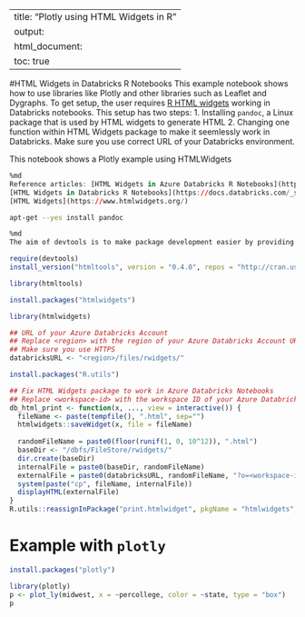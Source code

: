 
---
title: "Plotly using HTML Widgets in R"
output:
  html_document:
    toc: true
---

#HTML Widgets in Databricks R Notebooks
This example notebook shows how to use libraries like Plotly and other libraries such as Leaflet and Dygraphs. To get setup, the user requires [R HTML widgets](http://www.htmlwidgets.org/) working in Databricks notebooks. This setup has two steps:
1. Installing `pandoc`, a Linux package that is used by HTML widgets to generate HTML
2. Changing one function within HTML Widgets package to make it seemlessly work in Databricks. Make sure you use correct URL of your Databricks environment.

This notebook shows a Plotly example using HTMLWidgets

```r
%md
Reference articles: [HTML Widgets in Azure Databricks R Notebooks](https://docs.microsoft.com/en-us/azure/databricks/_static/notebooks/azure/htmlwidgets-azure.html) \
[HTML Widgets in Databricks R Notebooks](https://docs.databricks.com/_static/notebooks/htmlwidgets.html) \
[HTML Widgets](https://www.htmlwidgets.org/)
```


```bash
apt-get --yes install pandoc
```

```r
%md
The aim of devtools is to make package development easier by providing R functions that simplify and expedite common tasks.
```


```r
require(devtools)
install_version("htmltools", version = "0.4.0", repos = "http://cran.us.r-project.org")
```


```r
library(htmltools)
```


```r
install.packages("htmlwidgets")
```


```r
library(htmlwidgets)
```


```r

## URL of your Azure Databricks Account
## Replace <region> with the region of your Azure Databricks Account URL
## Make sure you use HTTPS
databricksURL <- "<region>/files/rwidgets/"

```


```r
install.packages("R.utils")
```


```r
## Fix HTML Widgets package to work in Azure Databricks Notebooks
## Replace <workspace-id> with the workspace ID of your Azure Databricks Account URL
db_html_print <- function(x, ..., view = interactive()) {
  fileName <- paste(tempfile(), ".html", sep="")
  htmlwidgets::saveWidget(x, file = fileName)
  
  randomFileName = paste0(floor(runif(1, 0, 10^12)), ".html")
  baseDir <- "/dbfs/FileStore/rwidgets/"
  dir.create(baseDir)
  internalFile = paste0(baseDir, randomFileName)
  externalFile = paste0(databricksURL, randomFileName, "?o=<workspace-id>")
  system(paste("cp", fileName, internalFile))
  displayHTML(externalFile)
}
R.utils::reassignInPackage("print.htmlwidget", pkgName = "htmlwidgets", value = db_html_print)
```

# Example with `plotly`

```r
install.packages("plotly")
```


```r
library(plotly)
p <- plot_ly(midwest, x = ~percollege, color = ~state, type = "box")
p
```


